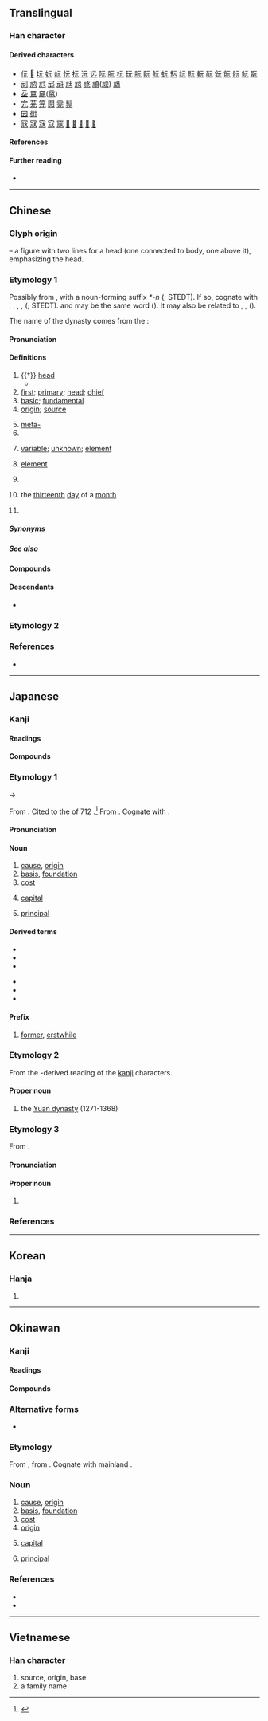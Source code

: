 {{also|兀|示|亓}}
{{character info}}
{{commonscat}}
==Translingual==
{{stroke order}}

===Han character===
{{Han char|rn=10|rad=儿|as=02|sn=4|four=10211|canj=MMU|ids=⿱一兀,⿱二儿}}

====Derived characters====
* [[㐾]] [[𠰂]] [[坃]] [[妧]] [[岏]] [[忨]] [[抏]] [[沅]] [[远]] [[阮]] [[朊]] [[杬]] [[玩]] [[䏓]] [[盶]] [[𦨞]] [[蚖]] [[𠒑]] [[䛃]] [[貦]] [[䡇]] [[酛]] [[鈨]] [[䬧]] [[䯈]] [[魭]] [[翫]]
* [[刓]] [[𠠺]] [[㝴]] [[邧]] [[㪴]] [[㒬]] [[兘]] [[㒮]] [[頑]]([[顽]]) [[䲮]]
* [[坖]] [[䲶]] [[黿]]([[鼋]])
* [[完]] [[芫]] [[笎]] [[䦎]] [[䨌]] [[髨]]
* [[园]] [[衏]]
* [[㓂]] [[冦]] [[宼]] [[寇]] [[窛]] [[𢒎]] [[𠖈]] [[𠖝]] [[𠖤]] [[𠖨]]

====References====
{{Han ref|kx=0123.060|dkj=01340|dj=0258.030|hdz=10264.060|uh=5143}}

====Further reading====
* {{R:wikidata|Q54552833|元}}

----

==Chinese==
{{zh-forms}}
{{zh-wp|zh|lzh:元 (釋義)|yue:元 (搞清楚)|gan}}

===Glyph origin===
{{Han etym}}
{{liushu|p}} – a figure with two lines {{zh-l|*二}} for a head (one connected to body, one above it), emphasizing the head.

===Etymology 1===
Possibly from {{cog|sit-pro|*m/s-gaw||head}}, with a noun-forming suffix ''*-n'' ({{zh-ref|Schuessler, 2003}}; STEDT). If so, cognate with {{och-l|后|id=1|ruler; lord; queen}}, {{cog|bo|མགོ||head; summit; beginning}}, {{m|bo|མགོན||protector; master; lord}}, {{cog|grt|sko||skull}}, {{cog|tji|kho⁵⁵ pa⁵⁵||head}} ({{zh-ref|Schuessler, 2007}}; STEDT). {{och-l|原|source; origin; basic; primary}} and {{och-l|黿|large turtle}} may be the same word ({{zh-ref|Schuessler, 2007}}). It may also be related to {{och-l|君|lord; prince; ruler}}, {{och-l|尹|magistrate; governor}}, {{och-l|侯|marquis}} ({{zh-ref|Mei, 1985}}).

The name of the dynasty comes from the ''{{w|I Ching}}'':
: {{zh-x|大 哉 乾{qián} 元，萬物 資 始，乃 統 天。|Vast is the ‘'''great and originating (power)'''’ indicated by Qian! All things owe to it their beginning: - it contains all the meaning belonging to (the name) heaven.|ref=Yijing-L|collapsed=y}}

====Pronunciation====
{{zh-pron
|m=yuán
|m-s=yuan2
|dg=йүан1
|c=jyun4
|c-t=ngun3
|g=nyyon4/yon4
|g_note=nyyon4 - vernacular; yon4 - literary
|h=pfs=ngièn;gd=ngian2
|j=ye1
|mb=ngṳ̂ing
|md=nguòng
|mn=ml,jj,zp,tw:goân
|mn-t=nguang5/nguêng5/ngang5
|mn-t_note=nguang5 - Shantou; nguêng5 - Chaozhou; ngang5 - used in {{zh-l|*開元}}
|w=3nyoe,3hhyoe
|w_note=3nyoe - vernacular; 3hhyoe - literary
|x=yenn2
|mc=y
|oc=y
|ma=y
|cat=n,a,pn,cls,prefix
}}

====Definitions====
{{zh-hanzi}}

# {{†}} [[head]]
#* {{zh-x|狄 人 歸 元，三軍 悽愴。|The barbaric enemy returned his decapitated '''head''', and every soldier grieved in deep sorrow.|CL|ref=c. 578, [[w:Yu Xin|Yu Xin]], ''The Lament for the South'' (《哀江南賦》)}}
# [[first]]; [[primary]]; [[head]]; [[chief]]
# [[basic]]; [[fundamental]]
# [[origin]]; [[source]]
#: {{zh-syn|原}}
# [[meta-]]
# {{zh-classifier|[[yuan]] or [[dollar]]s}}
# {{lb|zh|mathematics}} [[variable]]; [[unknown]]; [[element]]
#: {{zh-x|消元法|method of elimination|lit=method of eliminating '''matrix elements'''}}
#: {{zh-x|立 天元 一|Let ''x'' be the unknown variable in the equation.|CL}}
#: {{zh-x|主元|[[pivot]]}}
# {{lb|zh|math}} [[element]] {{gl|an [[infinitesimal]] [[interval]] of a [[quantity]], a [[differential]]}}
#: {{zh-x|線-元|line '''element'''}}
# {{zh-div|朝}} {{w|Yuan Dynasty}}
#: {{zh-x|元曲|Yuan dynasty theater}}
# {{zh-div|日}} {{lb|zh|telegraphy}} the [[thirteenth]] [[day]] of a [[month]]
# {{surname|zh}}
#: {{zh-x|^元 ^好{Hào}-問|{{w|Yuan Haowen|'''Yuan''' Haowen}} (Jin dynasty poet)}}

=====Synonyms=====
{{zh-dial|頭}}
{{zh-dial}}

=====See also=====
{{zh-Chinese dynasties}}

====Compounds====
{{zh-der|元寶|元旦|元件|元老|元年|元配|元氣|元日|元首|元帥|元素|元素符號|元宵|元宵節|元凶|元勳|元魚|元月|一元|一元化|一元大武|一元復始|一元論|一元酸|七元|三元|三元及第|三元合金|三朝元老|上元|上元節|下元|下元節|中元|中元普渡|中元節|中狀元|主元音|乾元|二元論|二元運算|二元酸|五燈會元|亞元|位元|位元組|低元音|住宅單元|傷元氣|元元|元元本本|元功|元勛|元化|元史|元后|元君|元命|元和|元和腳|元和體|元四大家|元因|元士|元夜|元妃|元始|元始天尊|元子|元宰|元寶楓|元尚篇|元惡|元惡大奸|元惡大憝|元戎|元智大學|元曲|元書紙|元會|元服|元朝|元本|元燈|元生代|元白|元祕史|元神|元稹|元精|元結|元緒|元老院|元聖|元色|元謀猿人|元辰|元雜劇|元音|元麥|元龍高臥|光電元件|八元|公元|冊府元龜|分渾元|前元音|包元兒|化學元素|半低元音|半元音|半合元音|半閉元音|半開元音|半高元音|南元|合口元音|合金元素|喪元|單元|單元劇|單元音|圓脣元音|坤元|壓倒元白|壽元|多元化|多元性|多元論|大三元|大元帥|大春元|大秋元|大經元|太元|央元音|字元|宋元學案|尖元音|展脣元音|後元音|復元|微量元素|戴表元|捲舌元音|掄元|控制單元|搖元宵|改元|數元|新元史|新紀元|易元吉|春元演習|晉元帝|曆元|會元|未知元|案元|標準元音|歐元|歐洲美元|歸元|殿元|汪元量|油元|泰元|混元|渾元|狀元|狀元及第|狀元籌|狀元紅|狀元餅|當元|省元|真元|萬元戶|稀土元素|糕元寶|紀元|經元|美元|腎元|膠元蛋白|舌尖元音|舌面元音|華元|虎體元斑|補元氣|複元音|複合元音|西元|西曆紀元|解元|記憶單元|謝晉元|貢元|連中三元|還元返本|鄭元和|酈道元|重元素|金屬元素|鉤元提要|銀元|開元|開元禮|開元通寶|開元錄|開元雜報|開口元音|開國元勛|關元|阮元|降元音|隱生元|顏元|顯生元|養元|高元音|黎元|黎元洪|鼎元|鼎元之分|鼻化元音|元謀|茶元|禮元|天元|協元|蒙元|元陽}}

====Descendants====
{{CJKV|||원|nguyên}}
* {{desc|bor=1|en|yuan}}

===Etymology 2===
{{zh-see|圓|dss}}

===References===
* {{R:yue:Hanzi}}

{{zh-cat|Beginning|Money}}

----

==Japanese==

===Kanji===
{{ja-kanji|grade=2|rs=儿02}}

====Readings====
{{ja-readings
|goon=ごん
|kanon=げん<げん<ぐゑん
|toon=がん<ぐわん
|kun=もと-, こうべ-
|nanori=はじめ
}}

====Compounds====
{{col3-u|ja
|{{ja-r|元%気|げん%き}}
|{{ja-r|元%凶|げん%きょう}}
|{{ja-r|元%金|がん%きん}}
|{{ja-r|元%号|げん%ごう}}
|{{ja-r|元%日|がん%じつ}}
|{{ja-r|元%首|げん%しゅ}}, {{ja-r|元%首|もと%くび}}
|{{ja-r|元%帥|げん%すい}}
|{{ja-r|元%祖|がん%そ}}
|{{ja-r|元%素|げん%そ}}
|{{ja-r|元%旦|がん%たん}}
|{{ja-r|元%朝|がん%ちょう}}, {{ja-r|元%朝|げん%ちょう}}
|{{ja-r|元%服|げん%ぷく}}
|{{ja-r|元%本|がん%ぽん}}
|{{ja-r|元%来|がん%らい}}
|{{ja-r|元%悪|げん%あく}}
|{{ja-r|元%価|げん%か}}
|{{ja-r|元%兇|げん%きょう}}
|{{ja-r|元%勲|げん%くん}}
|{{ja-r|元%軍|げん%ぐん}}
|{{ja-r|元%元|もと%もと}}, {{ja-r|元々|もともと}}
|{{ja-r|元%高|もと%だか}}
|{{ja-r|元三|^もとみ}}
|{{ja-r|元%始|げん%し}}
|{{ja-r|元%手|もと%で}}
|{{ja-r|元%鞘|もと%さや}}
|{{ja-r|元%職|げん%しょく}}
|{{ja-r|元%栓|もと%せん}}
|{{ja-r|元%値|もと%ね}}
|{{ja-r|元%帳|もと%ちょう}}
|{{ja-r|元%締|もと%じ}}
|{{ja-r|元%入%金|もと%にゅう%きん}}
|{{ja-r|元%年|がん%ねん}}
|{{ja-r|元%標|げん%ぴょう}}
|{{ja-r|元%方|もと%かた}}
|{{ja-r|元%利|がん%り}}
|{{ja-r|元%老|げん%ろう}}
|{{ja-r|元%禄|げん%ろく}}
|{{ja-r|元%寇|げん%こう}}
|{{ja-r|お手%元|おて%もと}}, {{ja-r|御手%元|おて%もと}}
}}

===Etymology 1===
{{ja-kanjitab|yomi=k|もと|alt=本,原,基,素}}

{{IPAfont|⟨mo<sub>2</sub>to<sub>2</sub>⟩}} → {{IPAchar|/moto/}}

From {{inh|ja|ojp|sort=もと|-}}.  Cited to the ''{{w|Kojiki}}'' of 712 {{CE}}.<ref name="KDJ">{{R:Kokugo Dai Jiten}}</ref> From {{inh|ja|jpx-pro|*mətə}}. Cognate with {{cog|ryu|元|tr=mutu}}.

====Pronunciation====
{{ja-pron|もと|acc=2|acc_ref=DJR|acc2=0|acc2_ref=DJR}}

====Noun====
{{ja-noun|もと}}

# [[cause]], [[origin]]
# [[basis]], [[foundation]]
# [[cost]]
#: {{ja-usex|'''元'''がとれる|'''もと''' が とれる|to be able to cover the '''cost'''}}
# {{lb|ja|finance|sort=もと}} [[capital]]
#: {{ja-usex|2000円の'''元'''を取る|にせん-えん の '''もと''' を とる|to get one's 2000 yen's worth|lit=to take the 2000 yen '''principal'''}}
# [[principal]]

====Derived terms====
{{der-top}}
* {{ja-r|もと に}}
* {{ja-r|元は|もと は}}
* {{ja-r|元より|もとより}}
{{der-mid}}
* {{ja-r|元%売り|もと%うり}}
* {{ja-r|元%結い|もと%ゆい}}
* {{ja-r|元%通り|もと%どおり}}
{{der-bottom}}

====Prefix====
{{ja-pos|prefix|もと}}

# [[former]], [[erstwhile]]
#: {{ja-usex|[[元カレ|'''元'''カレ]]、[[元カノ|'''元'''カノ]]|'''もと'''カレ、'''もと'''カノ|'''former''' boyfriend, '''former''' girlfriend}}
#: {{ja-usex|[[プロジェクト]]の'''元'''・[[担%当%者]]の田%中%[[氏]]|プロジェクト の '''もと'''・たん%とう%しゃ の ^た%なか%-し|'''former''' project manager Tanaka}}

===Etymology 2===
{{ja-kanjitab|yomi=kanon|げん}}

From the {{der|ja|ltc|-}}-derived reading of the [[kanji]] characters.

====Proper noun====
{{ja-pos|proper|げん}}

# the [[Yuan dynasty]] (1271-1368)

===Etymology 3===
From {{ja-r|始め|はじめ|beginning}}.

====Pronunciation====
{{ja-pron|はじめ}}

====Proper noun====
{{ja-pos|はじめ|proper}}

# {{given name|ja|male|sort=はじめ}}

===References===
<references/>

----

==Korean==

===Hanja===
{{ko-hanja|으뜸|원}}

# {{hanja form of|원|[[chief]]}}

----

==Okinawan==

===Kanji===
{{ryu-kanji|grade=2|rs=儿02}}

====Readings====
{{ryu-readings
|on=ぐゎん,じん
|kun=むとぅ-, むーとぅ-
}}

====Compounds====
{{col3-u|ryu
|{{ryu-r|元%日|ぐゎん%じち}}
|{{ryu-r|元%祖|ぐゎん%す}}
|{{ryu-r|元%旦|ぐゎん%たん}}
|{{ryu-r|元%服|じん%ぷく}}
|{{ryu-r|火ぬ元|ふぃーぬむとぅ}}
|{{ryu-r|火%元|ふぃー%むとぅ}}
|{{ryu-r|根%本|に%むとぅ}}, {{ryu-r|根%本|にー%むとぅ}}
|{{ryu-r|元%所|むーとぅ%どぅくる}}
}}

===Alternative forms===
* {{alter|ryu|本|原|基|素}}

===Etymology===
{{ryu-kanjitab|むとぅ|yomi=k}}{{ryu-kanjitab|むーとぅ|yomi=k}}
From {{inh|ryu|jpx-ryu-pro|*moto}}, from {{inh|ryu|jpx-pro|*mətə}}. Cognate with mainland {{cog|ja|元|tr=moto}}.

===Noun===
{{ryu-noun|むとぅ|むーとぅ}}

# [[cause]], [[origin]]
# [[basis]], [[foundation]]
# [[cost]]
# [[origin]]
# {{lb|ryu|finance|sort=むとぅ}} [[capital]]
# [[principal]]

===References===
* {{R:Shuri-Naha Dialect Dictionary|ムトゥ|36104}}
* {{R:Shuri-Naha Dialect Dictionary|ムートゥ|35937}}

----

==Vietnamese==

===Han character===
{{vi-readings|reading=[[nguyên]], [[nguyễn]]|rs=儿02}}

# source, origin, base
# a family name